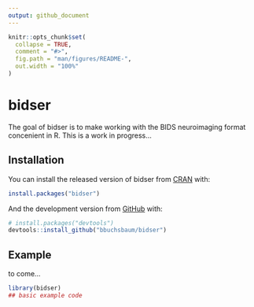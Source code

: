 ```yaml
---
output: github_document
---
```


<!-- README.md is generated from README.Rmd. Please edit that file -->

```r
knitr::opts_chunk$set(
  collapse = TRUE,
  comment = "#>",
  fig.path = "man/figures/README-",
  out.width = "100%"
)
```

# bidser

<!-- badges: start -->
<!-- badges: end -->

The goal of bidser is to make working with the BIDS neuroimaging format concenient in R. 
This is a work in progress...

## Installation

You can install the released version of bidser from [CRAN](https://CRAN.R-project.org) with:

``` r
install.packages("bidser")
```

And the development version from [GitHub](https://github.com/) with:

``` r
# install.packages("devtools")
devtools::install_github("bbuchsbaum/bidser")
```
## Example

to come...

```r
library(bidser)
## basic example code
```



